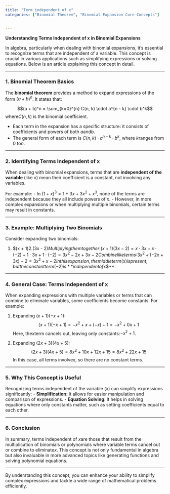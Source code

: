 ```yaml
---
title: "Term independent of x"
categories: ["Binomial Theorem", "Binomial Expansion Core Concepts"]


---
```




**Understanding Terms Independent of x in Binomial Expansions**

In algebra, particularly when dealing with binomial expansions, it's essential to recognize terms that are independent of a variable. This concept is crucial in various applications such as simplifying expressions or solving equations. Below is an article explaining this concept in detail.

---

### 1. Binomial Theorem Basics

The **binomial theorem** provides a method to expand expressions of the form $(a + b)^n$. It states that:

$$(a + b)^n = \sum_{k=0}^{n} C(n, k) \cdot a^{n - k} \cdot b^k$$where$C(n, k)$ is the binomial coefficient.

- Each term in the expansion has a specific structure: it consists of coefficients and powers of both $a$and$b$.
- The general form of each term is $C(n, k) \cdot a^{n - k} \cdot b^k$, where $k$ranges from 0 to$n$.

---

### 2. Identifying Terms Independent of x

When dealing with binomial expansions, terms that are **independent of the variable** (like $x$) mean their coefficient is a constant, not involving any variables.

For example:
- In $(1 + x)^3 = 1 + 3x + 3x^2 + x^3$, none of the terms are independent because they all include powers of $x$.
- However, in more complex expansions or when multiplying multiple binomials, certain terms may result in constants.

---

### 3. Example: Multiplying Two Binomials

Consider expanding two binomials:

1. $(x + 1)$2.$(3x - 2)$Multiplying them together:$$(x + 1)(3x - 2) = x \cdot 3x + x \cdot (-2) + 1 \cdot 3x + 1 \cdot (-2) = 3x^2 - 2x + 3x - 2$$Combine like terms:$$3x^2 + ( -2x + 3x ) - 2 = 3x^2 + x - 2$$In this expansion, the middle term ($x$) is present, but the constant term (-2) is **independent of$x$**.

---

### 4. General Case: Terms Independent of x

When expanding expressions with multiple variables or terms that can combine to eliminate variables, some coefficients become constants. For example:

1. Expanding $(x + 1)(-x + 1)$:
   $$(x + 1)(-x + 1) = -x^2 + x + (-x) + 1 = -x^2 + 0x + 1$$Here, the$x$term cancels out, leaving only constants:$-x^2 + 1$.

2. Expanding $(2x + 3)(4x + 5)$:
   $$(2x + 3)(4x + 5) = 8x^2 + 10x + 12x + 15 = 8x^2 + 22x + 15$$In this case, all terms involve$x$, so there are no constant terms.

---

### 5. Why This Concept is Useful

Recognizing terms independent of the variable ($x$) can simplify expressions significantly:
- **Simplification**: It allows for easier manipulation and comparison of expressions.
- **Equation Solving**: It helps in solving equations where only constants matter, such as setting coefficients equal to each other.

---

### 6. Conclusion

In summary, terms independent of $x$are those that result from the multiplication of binomials or polynomials where variable terms cancel out or combine to eliminate$x$. This concept is not only fundamental in algebra but also invaluable in more advanced topics like generating functions and solving polynomial equations.

---

By understanding this concept, you can enhance your ability to simplify complex expressions and tackle a wide range of mathematical problems efficiently.
